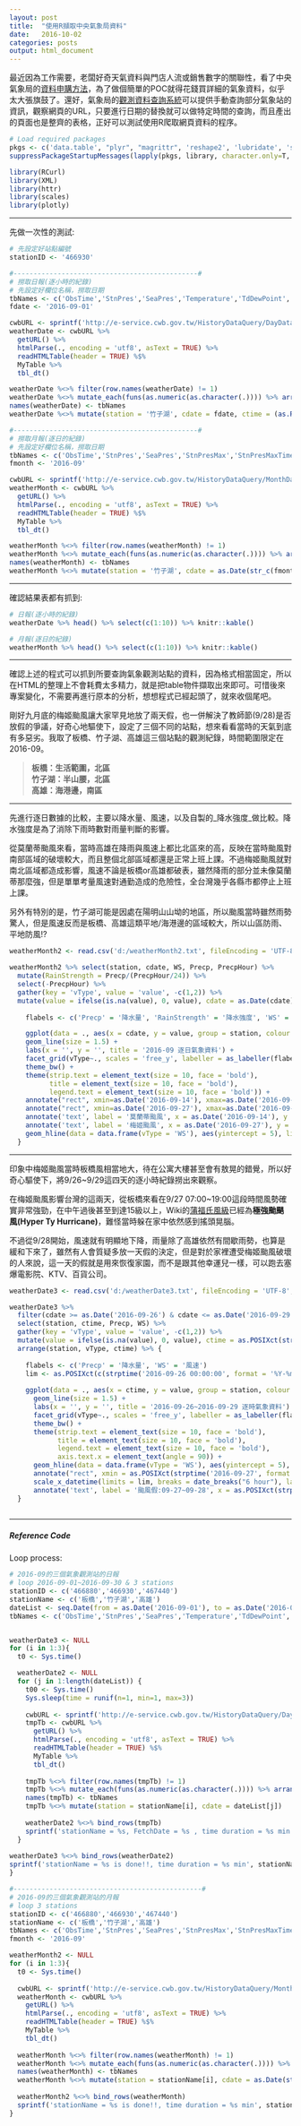 ```yaml
---
layout: post
title:  "使用R擷取中央氣象局資料"
date:   2016-10-02
categories: posts
output: html_document
---
```


最近因為工作需要，老闆好奇天氣資料與門店人流或銷售數字的關聯性，看了中央氣象局的[資料申購方法](http://e-service.cwb.gov.tw/wdps/cwb_fee.htm)，為了做個簡單的POC就得花錢買詳細的氣象資料，似乎太大張旗鼓了。還好，氣象局的[觀測資料查詢系統](http://e-service.cwb.gov.tw/HistoryDataQuery/index.jsp)可以提供手動查詢部分氣象站的資訊，觀察網頁的URL，只要進行日期的替換就可以做特定時間的查詢，而且產出的頁面也是整齊的表格，正好可以測試使用R爬取網頁資料的程序。


```r
# Load required packages
pkgs <- c('data.table', "plyr", "magrittr", 'reshape2', 'lubridate', 'stringr', 'ggplot2', 'dplyr', 'tidyr')
suppressPackageStartupMessages(lapply(pkgs, library, character.only=T, lib.loc = .libPaths()[1]))

library(RCurl)
library(XML)
library(httr)
library(scales)
library(plotly)

```

***

先做一次性的測試:  

```r
# 先設定好站點編號
stationID <- '466930'

#----------------------------------------------#
# 撈取日報(逐小時的紀錄)
# 先設定好欄位名稱，撈取日期
tbNames <- c('ObsTime','StnPres','SeaPres','Temperature','TdDewPoint','RH','WS','WD','WSGust','WDGust','Precp','PrecpHour','SunShine','GloblRad','Visb')
fdate <- '2016-09-01'

cwbURL <- sprintf('http://e-service.cwb.gov.tw/HistoryDataQuery/DayDataController.do?command=viewMain&station=%s&stname=%s&datepicker=%s', stationID, '%25E8%2587%25BA%25E5%258C%2597', fdate)
weatherDate <- cwbURL %>%
  getURL() %>%
  htmlParse(., encoding = 'utf8', asText = TRUE) %>%
  readHTMLTable(header = TRUE) %$%
  MyTable %>%
  tbl_dt()

weatherDate %<>% filter(row.names(weatherDate) != 1)
weatherDate %<>% mutate_each(funs(as.numeric(as.character(.)))) %>% arrange(V1)
names(weatherDate) <- tbNames
weatherDate %<>% mutate(station = '竹子湖', cdate = fdate, ctime = (as.POSIXct(fdate)+hours(ObsTime-1)))

#----------------------------------------------#
# 撈取月報(逐日的紀錄)
# 先設定好欄位名稱，撈取日期
tbNames <- c('ObsTime','StnPres','SeaPres','StnPresMax','StnPresMaxTime','StnPresMin','StnPresMinTime','Temperature','TMax','TMaxTime','TMin','TMinTime','TdDewPoint','RH','RHMin','RHMinTime','WS','WD','WSGust','WDGust','WGustTime','Precp','PrecpHour','PrecpMax10','PrecpMax10Time','PrecpHrMax','PrecpHrMaxTime','SunShine','SunShineRate','GloblRad','VisbMean','EvapA')
fmonth <- '2016-09'

cwbURL <- sprintf('http://e-service.cwb.gov.tw/HistoryDataQuery/MonthDataController.do?command=viewMain&station=%s&stname=%s&datepicker=%s', stationID, '%25E7%25AB%25B9%25E5%25AD%2590%25E6%25B9%2596', fmonth)
weatherMonth <- cwbURL %>% 
  getURL() %>% 
  htmlParse(., encoding = 'utf8', asText = TRUE) %>% 
  readHTMLTable(header = TRUE) %$%
  MyTable %>% 
  tbl_dt()

weatherMonth %<>% filter(row.names(weatherMonth) != 1)
weatherMonth %<>% mutate_each(funs(as.numeric(as.character(.)))) %>% arrange(V1) 
names(weatherMonth) <- tbNames
weatherMonth %<>% mutate(station = '竹子湖', cdate = as.Date(str_c(fmonth, ObsTime, sep = '-')))

```

***

確認結果表都有抓到:
```r
# 日報(逐小時的紀錄)
weatherDate %>% head() %>% select(c(1:10)) %>% knitr::kable()

# 月報(逐日的紀錄)
weatherMonth %>% head() %>% select(c(1:10)) %>% knitr::kable()

```

***

確認上述的程式可以抓到所要查詢氣象觀測站點的資料，因為格式相當固定，所以在HTML的整理上不會耗費太多精力，就是把table物件擷取出來即可。可惜後來專案變化，不需要再進行原本的分析，想想程式已經起頭了，就來收個尾吧。

剛好九月底的梅姬颱風讓大家罕見地放了兩天假，也一併解決了教師節(9/28)是否放假的爭議，好奇心地驅使下，設定了三個不同的站點，想來看看當時的天氣到底有多惡劣。我取了板橋、竹子湖、高雄這三個站點的觀測紀錄，時間範圍限定在2016-09。

> 
**板橋：生活範圍，北區**  
**竹子湖：半山腰，北區**  
**高雄：海港邊，南區**  

***

先進行逐日數據的比較，主要以降水量、風速，以及自製的_降水強度_做比較。降水強度是為了消除下雨時數對雨量判斷的影響。

從莫蘭蒂颱風來看，當時高雄在降雨與風速上都比北區來的高，反映在當時颱風對南部區域的破壞較大，而且整個北部區域都還是正常上班上課。不過梅姬颱風就對南北區域都造成影響，風速不論是板橋or高雄都破表，雖然降雨的部分並未像莫蘭蒂那麼強，但是單單考量風速對通勤造成的危險性，全台灣幾乎各縣市都停止上班上課。

另外有特別的是，竹子湖可能是因處在陽明山山坳的地區，所以颱風當時雖然雨勢驚人，但是風速反而是板橋、高雄這類平地/海港邊的區域較大，所以山區防雨、平地防風!?

```r
weatherMonth2 <- read.csv('d:/weatherMonth2.txt', fileEncoding = 'UTF-8', sep = ',', header = TRUE, stringsAsFactors = FALSE) %>% tbl_dt()

weatherMonth2 %>% select(station, cdate, WS, Precp, PrecpHour) %>%
  mutate(RainStrength = Precp/(PrecpHour/24)) %>%
  select(-PrecpHour) %>%
  gather(key = 'vType', value = 'value', -c(1,2)) %>%
  mutate(value = ifelse(is.na(value), 0, value), cdate = as.Date(cdate)) %>% {
    
    flabels <- c('Precp' = '降水量', 'RainStrength' = '降水強度', 'WS' = '風速')

    ggplot(data = ., aes(x = cdate, y = value, group = station, colour = station)) +
    geom_line(size = 1.5) +
    labs(x = '', y = '', title = '2016-09 逐日氣象資料') +
    facet_grid(vType~., scales = 'free_y', labeller = as_labeller(flabels)) +
    theme_bw() +
    theme(strip.text = element_text(size = 10, face = 'bold'),
          title = element_text(size = 10, face = 'bold'),
          legend.text = element_text(size = 10, face = 'bold')) +
    annotate("rect", xmin=as.Date('2016-09-14'), xmax=as.Date('2016-09-15'), ymin=0, ymax=Inf, alpha=0.2, fill="red") +
    annotate("rect", xmin=as.Date('2016-09-27'), xmax=as.Date('2016-09-28'), ymin=0, ymax=Inf, alpha=0.2, fill="red") +
    annotate('text', label = '莫蘭蒂颱風', x = as.Date('2016-09-14'), y = Inf, vjust = 2, hjust = 1) +
    annotate('text', label = '梅姬颱風', x = as.Date('2016-09-27'), y = Inf, vjust = 2, hjust = 1) +
    geom_hline(data = data.frame(vType = 'WS'), aes(yintercept = 5), linetype = 2, colour = 'grey50')
  }

```

***

印象中梅姬颱風當時板橋風相當地大，待在公寓大樓甚至會有敖晃的錯覺，所以好奇心驅使下，將9/26~9/29這四天的逐小時紀錄撈出來觀察。

在梅姬颱風影響台灣的這兩天，從板橋來看在9/27 07:00~19:00這段時間風勢確實非常強勁，在中午過後甚至到達15級以上，Wiki的[蒲福氏風級](https://zh.wikipedia.org/wiki/%E8%92%B2%E7%A6%8F%E6%B0%8F%E9%A2%A8%E7%B4%9A)已經為**極強颱颶風(Hyper Ty Hurricane)**，難怪當時躲在家中依然感到搖頭晃腦。

不過從9/28開始，風速就有明顯地下降，雨量除了高雄依然有間歇雨勢，也算是緩和下來了，雖然有人會質疑多放一天假的決定，但是對於家裡遭受梅姬颱風破壞的人來說，這一天的假就是用來恢復家園，而不是跟其他幸運兒一樣，可以跑去塞爆電影院、KTV、百貨公司。

```r
weatherDate3 <- read.csv('d:/weatherDate3.txt', fileEncoding = 'UTF-8', sep = ',', header = TRUE, stringsAsFactors = FALSE) %>% tbl_dt()

weatherDate3 %>% 
  filter(cdate >= as.Date('2016-09-26') & cdate <= as.Date('2016-09-29')) %>% 
  select(station, ctime, Precp, WS) %>% 
  gather(key = 'vType', value = 'value', -c(1,2)) %>%
  mutate(value = ifelse(is.na(value), 0, value), ctime = as.POSIXct(strptime(ctime, format = '%Y-%m-%d %H:%M:%S'))) %>% 
  arrange(station, vType, ctime) %>% {
   
    flabels <- c('Precp' = '降水量', 'WS' = '風速')
    lim <- as.POSIXct(c(strptime('2016-09-26 00:00:00', format = '%Y-%m-%d %H:%M:%S'), strptime('2016-09-30 00:00:00', format = '%Y-%m-%d %H:%M:%S')))
    
    ggplot(data = ., aes(x = ctime, y = value, group = station, colour = station)) +
      geom_line(size = 1.5) + 
      labs(x = '', y = '', title = '2016-09-26~2016-09-29 逐時氣象資料') +
      facet_grid(vType~., scales = 'free_y', labeller = as_labeller(flabels)) +
      theme_bw() +
      theme(strip.text = element_text(size = 10, face = 'bold'),
            title = element_text(size = 10, face = 'bold'),
            legend.text = element_text(size = 10, face = 'bold'),
            axis.text.x = element_text(angle = 90)) +
      geom_hline(data = data.frame(vType = 'WS'), aes(yintercept = 5), linetype = 2, colour = 'grey50') +
      annotate("rect", xmin = as.POSIXct(strptime('2016-09-27', format = '%Y-%m-%d')), xmax = as.POSIXct(strptime('2016-09-29', format = '%Y-%m-%d')), ymin=0, ymax=Inf, alpha=0.2, fill="red") +
      scale_x_datetime(limits = lim, breaks = date_breaks("6 hour"), labels = date_format("%m/%d %H:%M", tz = 'Asia/Taipei')) +
      annotate('text', label = '颱風假:09-27~09-28', x = as.POSIXct(strptime('2016-09-29', format = '%Y-%m-%d')), y = Inf, vjust = 2, hjust = 1)
  }
  
```

***

##### **Reference Code**
Loop process:

```r
# 2016-09的三個氣象觀測站的日報
# loop 2016-09-01~2016-09-30 & 3 stations
stationID <- c('466880','466930','467440')
stationName <- c('板橋','竹子湖','高雄')
dateList <- seq.Date(from = as.Date('2016-09-01'), to = as.Date('2016-09-30'), by = 'days')
tbNames <- c('ObsTime','StnPres','SeaPres','Temperature','TdDewPoint','RH','WS','WD','WSGust','WDGust','Precp','PrecpHour','SunShine','GloblRad','Visb')


weatherDate3 <- NULL
for (i in 1:3){
  t0 <- Sys.time()

  weatherDate2 <- NULL
  for (j in 1:length(dateList)) {
    t00 <- Sys.time()
    Sys.sleep(time = runif(n=1, min=1, max=3))
    
    cwbURL <- sprintf('http://e-service.cwb.gov.tw/HistoryDataQuery/DayDataController.do?command=viewMain&station=%s&stname=%s&datepicker=%s', stationID[i], '%25E8%2587%25BA%25E5%258C%2597', dateList[j])
    tmpTb <- cwbURL %>% 
      getURL() %>% 
      htmlParse(., encoding = 'utf8', asText = TRUE) %>% 
      readHTMLTable(header = TRUE) %$%
      MyTable %>% 
      tbl_dt()
    
    tmpTb %<>% filter(row.names(tmpTb) != 1)
    tmpTb %<>% mutate_each(funs(as.numeric(as.character(.)))) %>% arrange(V1) 
    names(tmpTb) <- tbNames
    tmpTb %<>% mutate(station = stationName[i], cdate = dateList[j])
    
    weatherDate2 %<>% bind_rows(tmpTb)
    sprintf('stationName = %s, FetchDate = %s , time duration = %s min', stationName[i], dateList[j], difftime(Sys.time(), t00, units = 'mins')) %>% print()
  }
  
weatherDate3 %<>% bind_rows(weatherDate2)
sprintf('stationName = %s is done!!, time duration = %s min', stationName[i], difftime(Sys.time(), t0, units = 'mins')) %>% print()
}

#-----------------------------------------------#
# 2016-09的三個氣象觀測站的月報
# loop 3 stations
stationID <- c('466880','466930','467440')
stationName <- c('板橋','竹子湖','高雄')
tbNames <- c('ObsTime','StnPres','SeaPres','StnPresMax','StnPresMaxTime','StnPresMin','StnPresMinTime','Temperature','TMax','TMaxTime','TMin','TMinTime','TdDewPoint','RH','RHMin','RHMinTime','WS','WD','WSGust','WDGust','WGustTime','Precp','PrecpHour','PrecpMax10','PrecpMax10Time','PrecpHrMax','PrecpHrMaxTime','SunShine','SunShineRate','GloblRad','VisbMean','EvapA')
fmonth <- '2016-09'

weatherMonth2 <- NULL
for (i in 1:3){
  t0 <- Sys.time()
  
  cwbURL <- sprintf('http://e-service.cwb.gov.tw/HistoryDataQuery/MonthDataController.do?command=viewMain&station=%s&stname=%s&datepicker=%s', stationID[i], '%25E7%25AB%25B9%25E5%25AD%2590%25E6%25B9%2596', fmonth)
  weatherMonth <- cwbURL %>% 
    getURL() %>% 
    htmlParse(., encoding = 'utf8', asText = TRUE) %>% 
    readHTMLTable(header = TRUE) %$%
    MyTable %>% 
    tbl_dt()
  
  weatherMonth %<>% filter(row.names(weatherMonth) != 1)
  weatherMonth %<>% mutate_each(funs(as.numeric(as.character(.)))) %>% arrange(V1) 
  names(weatherMonth) <- tbNames
  weatherMonth %<>% mutate(station = stationName[i], cdate = as.Date(str_c(fmonth, ObsTime, sep = '-')))
  
  weatherMonth2 %<>% bind_rows(weatherMonth)
  sprintf('stationName = %s is done!!, time duration = %s min', stationName[i], difftime(Sys.time(), t0, units = 'mins')) %>% print()
}

```





